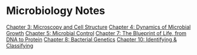 = Microbiology Notes = 

[[chapters/ch3/index|Chapter 3: Microscopy and Cell Structure]]
[[chapters/ch4/index|Chapter 4: Dynamics of Microbial Growth]]
[[chapters/ch5/index|Chapter 5: Microbial Control]]
[[chapters/ch7/index|Chapter 7: The Blueprint of Life, from DNA to Protein]]
[[chapters/ch8/index|Chapter 8: Bacterial Genetics]]
[[chapters/ch10/index|Chapter 10: Identifying & Classifying]]




